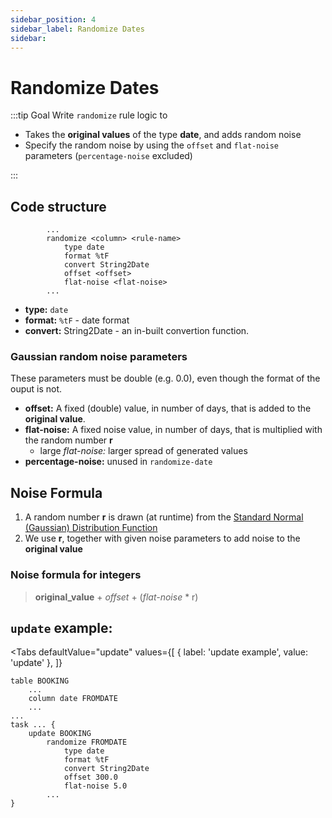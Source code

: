 ```yaml
---
sidebar_position: 4
sidebar_label: Randomize Dates
sidebar:
---
```



# Randomize Dates

:::tip Goal
Write `randomize` rule logic to

- Takes the **original values** of the type **date**, and adds random noise
- Specify the random noise by using the `offset` and `flat-noise` parameters (`percentage-noise` excluded)

:::

## Code structure

```ano
        ...
        randomize <column> <rule-name>
            type date
            format %tF
            convert String2Date
            offset <offset>
            flat-noise <flat-noise>
        ...
```

- **type:** `date`
- **format:** `%tF` - date format
- **convert:** String2Date - an in-built convertion function.

### Gaussian random noise parameters

These parameters must be double (e.g. 0.0), even though the format of the ouput is not.

- **offset:** A fixed (double) value, in number of days, that is added to the **original value**.
- **flat-noise:** A fixed noise value, in number of days, that is multiplied with the random number **r**
  - large _flat-noise:_ larger spread of generated values
- **percentage-noise:** unused in `randomize-date`

## Noise Formula

1. A random number **r** is drawn (at runtime) from the [Standard Normal (Gaussian) Distribution Function](https://en.wikipedia.org/wiki/Normal_distribution)
2. We use **r**, together with given noise parameters to add noise to the **original value**

### Noise formula for integers

> **original_value** + _offset_ + (_flat-noise_ \* r)

## `update` example:

<Tabs
  defaultValue="update"
  values={[
    { label: 'update example', value: 'update' },
  ]}
>

<TabItem value="update">

```ano
table BOOKING
    ...
    column date FROMDATE
    ...
...
task ... {
    update BOOKING
        randomize FROMDATE
            type date
            format %tF
            convert String2Date
            offset 300.0
            flat-noise 5.0
        ...
}
```

</TabItem>

</Tabs>
